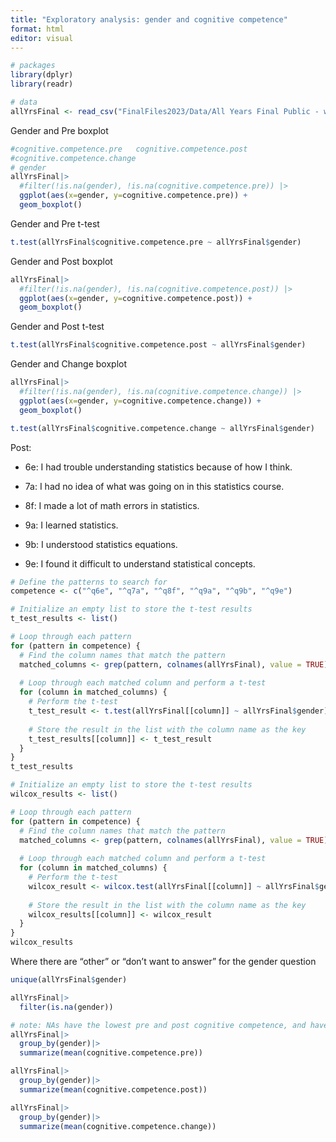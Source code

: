 ```yaml
---
title: "Exploratory analysis: gender and cognitive competence"
format: html
editor: visual
---
```


```r
# packages
library(dplyr)
library(readr)
```

```r
# data
allYrsFinal <- read_csv("FinalFiles2023/Data/All Years Final Public - with Vars.csv")
```

Gender and Pre boxplot

```r
#cognitive.competence.pre	cognitive.competence.post
#cognitive.competence.change	
# gender
allYrsFinal|>
  #filter(!is.na(gender), !is.na(cognitive.competence.pre)) |>
  ggplot(aes(x=gender, y=cognitive.competence.pre)) + 
  geom_boxplot()
```

Gender and Pre t-test

```r
t.test(allYrsFinal$cognitive.competence.pre ~ allYrsFinal$gender)
```

Gender and Post boxplot

```r
allYrsFinal|>
  #filter(!is.na(gender), !is.na(cognitive.competence.post)) |>
  ggplot(aes(x=gender, y=cognitive.competence.post)) + 
  geom_boxplot()
```

Gender and Post t-test

```r
t.test(allYrsFinal$cognitive.competence.post ~ allYrsFinal$gender)
```

Gender and Change boxplot

```r
allYrsFinal|>
  #filter(!is.na(gender), !is.na(cognitive.competence.change)) |>
  ggplot(aes(x=gender, y=cognitive.competence.change)) + 
  geom_boxplot()
```

```r
t.test(allYrsFinal$cognitive.competence.change ~ allYrsFinal$gender)
```

Post:

-   6e: I had trouble understanding statistics because of how I think.

-   7a: I had no idea of what was going on in this statistics course.

-   8f: I made a lot of math errors in statistics.

-   9a: I learned statistics.

-   9b: I understood statistics equations.

-   9e: I found it difficult to understand statistical concepts.

```r
# Define the patterns to search for
competence <- c("^q6e", "^q7a", "^q8f", "^q9a", "^q9b", "^q9e")

# Initialize an empty list to store the t-test results
t_test_results <- list()

# Loop through each pattern
for (pattern in competence) {
  # Find the column names that match the pattern
  matched_columns <- grep(pattern, colnames(allYrsFinal), value = TRUE)
  
  # Loop through each matched column and perform a t-test
  for (column in matched_columns) {
    # Perform the t-test
    t_test_result <- t.test(allYrsFinal[[column]] ~ allYrsFinal$gender)
    
    # Store the result in the list with the column name as the key
    t_test_results[[column]] <- t_test_result
  }
}
t_test_results

```

```r

# Initialize an empty list to store the t-test results
wilcox_results <- list()

# Loop through each pattern
for (pattern in competence) {
  # Find the column names that match the pattern
  matched_columns <- grep(pattern, colnames(allYrsFinal), value = TRUE)
  
  # Loop through each matched column and perform a t-test
  for (column in matched_columns) {
    # Perform the t-test
    wilcox_result <- wilcox.test(allYrsFinal[[column]] ~ allYrsFinal$gender)
    
    # Store the result in the list with the column name as the key
    wilcox_results[[column]] <- wilcox_result
  }
}
wilcox_results

```

Where there are "other" or "don't want to answer" for the gender question

```r
unique(allYrsFinal$gender)

allYrsFinal|>
  filter(is.na(gender))
```

```r
# note: NAs have the lowest pre and post cognitive competence, and have the greatest decrease in cognitive competence
allYrsFinal|>
  group_by(gender)|>
  summarize(mean(cognitive.competence.pre))
```

```r
allYrsFinal|>
  group_by(gender)|>
  summarize(mean(cognitive.competence.post))
```

```r
allYrsFinal|>
  group_by(gender)|>
  summarize(mean(cognitive.competence.change))
```


